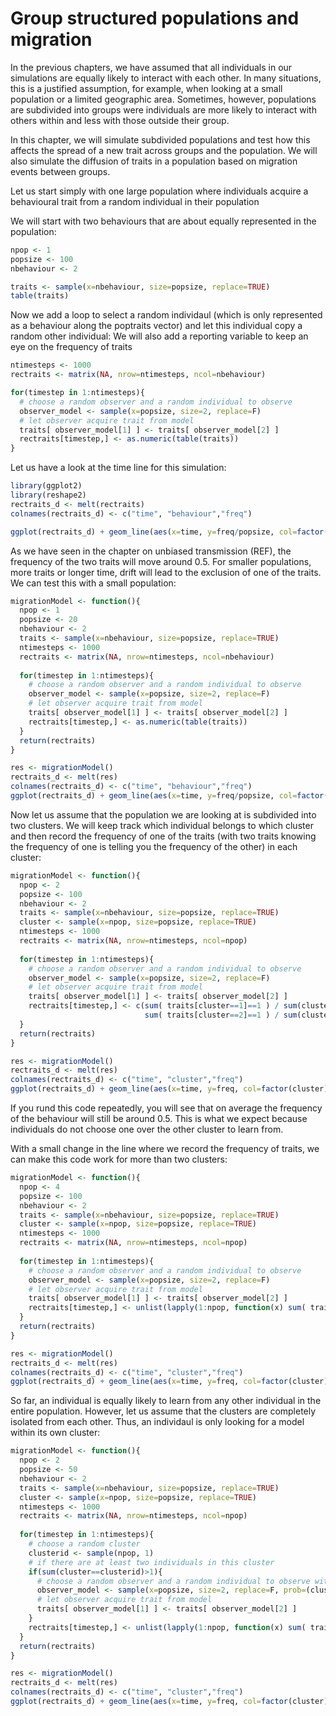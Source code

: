 
# Group structured populations and migration {#group-structure}

<!-- Explaining fundamentals of networks -->
In the previous chapters, we have assumed that all individuals in our simulations are equally likely to interact with each other. In many situations, this is a justified assumption, for example, when looking at a small population or a limited geographic area. Sometimes, however, populations are subdivided into groups were individuals are more likely to interact with others within and less with those outside their group. 

In this chapter, we will simulate subdivided populations and test how this affects the spread of a new trait across groups and the population. We will also simulate the diffusion of traits in a population based on migration events between groups. 



<!-- Maybe a simpler example 
where we have three populations and three behaviours (shake left hand (red), right hand (red), clap both hands together). 
Individuals are replaced and copy behaviour of the majory of N samples within their group
That leads to stable greeting traditions within each group
(display populations as network, colour nodes based on behaviour)

If we now allow migration (after learning) between groups, stability will depend on strength of migration (if we allowed migrationi before learning then individuals wouldn't be 'tradition carrier')

If we go all the way up to migration = 1, we find that the subgroups behave like one big group

Maybe suggest as additional examples (but not exercise here?): 
* In addition to A--B, B--C, A--C, we can also test A--B, B--C (line) to see what happens to the fate of the central population with two neighbours
* Finally, we can use the same set up (A--B, B--C) with larger flow towards B and less towards C
--> 


Let us start simply with one large population where individuals acquire a behavioural trait from a random individual in their population

We will start with two behaviours that are about equally represented in the population:

```r
npop <- 1
popsize <- 100
nbehaviour <- 2

traits <- sample(x=nbehaviour, size=popsize, replace=TRUE)
table(traits)
```

Now we add a loop to select a random individaul (which is only represented as a behaviour along the poptraits vector) and let this individual copy a random other individual:
We will also add a reporting variable to keep an eye on the frequency of traits

```r
ntimesteps <- 1000
rectraits <- matrix(NA, nrow=ntimesteps, ncol=nbehaviour)

for(timestep in 1:ntimesteps){
  # choose a random observer and a random individual to observe 
  observer_model <- sample(x=popsize, size=2, replace=F)
  # let observer acquire trait from model
  traits[ observer_model[1] ] <- traits[ observer_model[2] ]
  rectraits[timestep,] <- as.numeric(table(traits))
}
```

Let us have a look at the time line for this simulation:

```r
library(ggplot2)
library(reshape2)
rectraits_d <- melt(rectraits)
colnames(rectraits_d) <- c("time", "behaviour","freq")

ggplot(rectraits_d) + geom_line(aes(x=time, y=freq/popsize, col=factor(behaviour))) + scale_y_continuous(limits=c(0,1))
```

As we have seen in the chapter on unbiased transmission (REF), the frequency of the two traits will move around 0.5. For smaller populations, more traits or longer time, drift will lead to the exclusion of one of the traits. We can test this with a small population: 

```r
migrationModel <- function(){
  npop <- 1
  popsize <- 20
  nbehaviour <- 2
  traits <- sample(x=nbehaviour, size=popsize, replace=TRUE)
  ntimesteps <- 1000
  rectraits <- matrix(NA, nrow=ntimesteps, ncol=nbehaviour)
  
  for(timestep in 1:ntimesteps){
    # choose a random observer and a random individual to observe 
    observer_model <- sample(x=popsize, size=2, replace=F)
    # let observer acquire trait from model
    traits[ observer_model[1] ] <- traits[ observer_model[2] ]
    rectraits[timestep,] <- as.numeric(table(traits))
  }
  return(rectraits)
}

res <- migrationModel()
rectraits_d <- melt(res)
colnames(rectraits_d) <- c("time", "behaviour","freq")
ggplot(rectraits_d) + geom_line(aes(x=time, y=freq/popsize, col=factor(behaviour))) + scale_y_continuous(limits=c(0,1))
```

Now let us assume that the population we are looking at is subdivided into two clusters. 
We will keep track which individual belongs to which cluster and then record the frequency of one of the traits (with two traits knowing the frequency of one is telling you the frequency of the other) in each cluster:

```r
migrationModel <- function(){
  npop <- 2
  popsize <- 100
  nbehaviour <- 2
  traits <- sample(x=nbehaviour, size=popsize, replace=TRUE)
  cluster <- sample(x=npop, size=popsize, replace=TRUE)
  ntimesteps <- 1000
  rectraits <- matrix(NA, nrow=ntimesteps, ncol=npop)
  
  for(timestep in 1:ntimesteps){
    # choose a random observer and a random individual to observe 
    observer_model <- sample(x=popsize, size=2, replace=F)
    # let observer acquire trait from model
    traits[ observer_model[1] ] <- traits[ observer_model[2] ]
    rectraits[timestep,] <- c(sum( traits[cluster==1]==1 ) / sum(cluster==1),
                              sum( traits[cluster==2]==1 ) / sum(cluster==2))
  }
  return(rectraits)
}

res <- migrationModel()
rectraits_d <- melt(res)
colnames(rectraits_d) <- c("time", "cluster","freq")
ggplot(rectraits_d) + geom_line(aes(x=time, y=freq, col=factor(cluster))) + scale_y_continuous(limits=c(0,1)) + ylab("Relative frequency of behaviour 1")
```

If you rund this code repeatedly, you will see that on average the frequency of the behaviour will still be around 0.5. This is what we expect because individuals do not choose one over the other cluster to learn from. 

With a small change in the line where we record the frequency of traits, we can make this code work for more than two clusters:
```r
migrationModel <- function(){
  npop <- 4
  popsize <- 100
  nbehaviour <- 2
  traits <- sample(x=nbehaviour, size=popsize, replace=TRUE)
  cluster <- sample(x=npop, size=popsize, replace=TRUE)
  ntimesteps <- 1000
  rectraits <- matrix(NA, nrow=ntimesteps, ncol=npop)
  
  for(timestep in 1:ntimesteps){
    # choose a random observer and a random individual to observe 
    observer_model <- sample(x=popsize, size=2, replace=F)
    # let observer acquire trait from model
    traits[ observer_model[1] ] <- traits[ observer_model[2] ]
    rectraits[timestep,] <- unlist(lapply(1:npop, function(x) sum( traits[cluster==x]==1 ) / sum(cluster==x)))
  }
  return(rectraits)
}

res <- migrationModel()
rectraits_d <- melt(res)
colnames(rectraits_d) <- c("time", "cluster","freq")
ggplot(rectraits_d) + geom_line(aes(x=time, y=freq, col=factor(cluster))) + scale_y_continuous(limits=c(0,1)) + ylab("Relative frequency of behaviour 1")
```

So far, an individual is equally likely to learn from any other individual in the entire population. However, let us assume that the clusters are completely isolated from each other. Thus, an individaul is only looking for a model within its own cluster:

```r
migrationModel <- function(){
  npop <- 2
  popsize <- 50
  nbehaviour <- 2
  traits <- sample(x=nbehaviour, size=popsize, replace=TRUE)
  cluster <- sample(x=npop, size=popsize, replace=TRUE)
  ntimesteps <- 1000
  rectraits <- matrix(NA, nrow=ntimesteps, ncol=npop)
  
  for(timestep in 1:ntimesteps){
    # choose a random cluster
    clusterid <- sample(npop, 1)
    # if there are at least two individuals in this cluster
    if(sum(cluster==clusterid)>1){
      # choose a random observer and a random individual to observe within the same cluster 
      observer_model <- sample(x=popsize, size=2, replace=F, prob=(cluster==clusterid)*1)
      # let observer acquire trait from model
      traits[ observer_model[1] ] <- traits[ observer_model[2] ]
    }
    rectraits[timestep,] <- unlist(lapply(1:npop, function(x) sum( traits[cluster==x]==1 ) / sum(cluster==x)))
  }
  return(rectraits)
}

res <- migrationModel()
rectraits_d <- melt(res)
colnames(rectraits_d) <- c("time", "cluster","freq")
ggplot(rectraits_d) + geom_line(aes(x=time, y=freq, col=factor(cluster))) + scale_y_continuous(limits=c(0,1)) + ylab("Relative frequency of behaviour 1")
```




<!--
First, we need to set up the populaiton

```r
# Kisses on cheek (binary, yes, no) / Hand shake
subpops <- 2 # subpopulations
startSize <- 10 # in each subpopulation
behaviour <- 2 # binary behaviour 

# set up populations
# data.frame where columns are subpopulations and rows are number of carriers of that trait in the population
population <- matrix(0, ncol=subpops, nrow=behaviour)
# randomly assign subpopulations to one of the traits
population[ cbind(sample(1:behaviour, size=subpops, replace=T), 1:subpops) ] <- startSize
population
```

The following code allows us to simulate the movement between subgroups based on the migration probability $\mu$.

Also, we should re-use the sample function from the previous chapter
```r
mySample <- function(x, size, replace, prob=NULL){
  if(length(x)==1){
    return(rep(x, size))
  } else {
    return(sample(x=x, size=size, replace=replace, prob=prob))
  }
}
```


```r
subpops <- 3 # subpopulations
startSize <- 10 # in each subpopulation
behaviour <- 2 # binary behaviour
migrationProb <- 0.1

# set up populations
population <- matrix(0, ncol=subpops, nrow=behaviour)
# randomly assign subpopulations to one of the traits
population[ cbind(sample(1:behaviour, size=subpops, replace=T), 1:subpops) ] <- startSize

## set up data recording

## LOOP over all behaviours and all subpopulations
for(s in 1:subpops){
  for(b in 1:behaviour){
    # how many individuals migrate from this population?
    migrate <- sum(runif(n=population[b,s], min=0, max=1) <= migrationProb)
    # if any migrate, move them to new subgroup
    if(migrate>0){
      whereTo <- mySample(x=(1:subpops)[-s], size=migrate, replace=T)
      whereToCount <- table(whereTo)
      # remove individuals from their previous subgroup
      population[b,s] <- population[b,s] - sum(whereToCount)
      # add individuals to other subgroups with the respective behaviour
      population[b,as.numeric(names(whereToCount))] <- population[b,as.numeric(names(whereToCount))] + whereToCount
    }
  }
};population; sum(population)
```

Next, let us add some rare innovation that makes individuals spontaneously flip from one behaviour to another (innovation).

To see the result, let us set migration to 0 and start with 10 individuals in each behavioural group.

```r
subpops <- 3 # subpopulations
startSize <- 10 # in each subpopulation
behaviour <- 2 # binary behaviour
migrationProb <- 0

# set up populations
population <- matrix(10, ncol=subpops, nrow=behaviour)

for(s in 1:subpops){ # permutate by using sample function
  for(b in 1:behaviour){ # permutate by using sample function
    n <- population[b,s]
    ### LEARNING
    # Small chance to flip to any other behaviour (innovation)
    innovate <- sum(runif(n=n) < 0.01)
    if(innovate>0){
      whichBehaviour <- mySample(x=(1:behaviour)[-b], size=innovate, replace=T)
      whichBehaviourCount <- table(whichBehaviour)
      # remove individuals from their previous behaviour
      population[b,s] <- population[b,s] - sum(whichBehaviourCount)
      # add individuals to new behaviour
      population[as.numeric(names(whichBehaviourCount)), s] <- population[as.numeric(names(whichBehaviourCount)), s] + whichBehaviourCount
    }
    
    
    ### MIGRATION
    # how many individuals migrate from this population?
    migrate <- sum(runif(n=population[b,s], min=0, max=1) <= migrationProb)
    # if any migrate, move them to new subgroup
    if(migrate>0){
      whereTo <- mySample(x=(1:subpops)[-s], size=migrate, replace=T)
      whereToCount <- table(whereTo)
      # remove individuals from their previous subgroup
      population[b,s] <- population[b,s] - sum(whereToCount)
      # add individuals to other subgroups with the respective behaviour
      population[b,as.numeric(names(whereToCount))] <- population[b,as.numeric(names(whereToCount))] + whereToCount
    }
    
  }
};population; sum(population)

```

In the next step, we add the code that lets individuals copy behaviours from others

```r

subpops <- 4 # subpopulations
startSize <- 100 # in each subpopulation
behaviour <- 2 # binary behaviour
migrationProb <- 0.1
copyFromN <- 1 # number of individuals to copy from (test 0, 1, 3, 50)

# set up populations
population <- matrix(0, ncol=subpops, nrow=behaviour)
# randomly assign subpopulations to one of the traits
population[ cbind(sample(1:behaviour, size=subpops, replace=T), 1:subpops) ] <- startSize

## set up data recording

for(s in 1:subpops){ # randomise by using sample function
  for(b in 1:behaviour){ # randomise by using sample function
    n <- population[b,s]
    browser()
    ### LEARNING
    # Small chance to flip to any other behaviour (individual learning)
      innovate <- sum(runif(n=n) < 0.005)
      if(innovate>0){
        whichBehaviour <- mySample(x=(1:behaviour)[-b], size=innovate, replace=T)
        whichBehaviourCount <- table(whichBehaviour)
        # remove individuals from their previous behaviour
        population[b,s] <- population[b,s] - sum(whichBehaviourCount)
        # add individuals to new behaviour
        population[as.numeric(names(whichBehaviourCount)), s] <- population[as.numeric(names(whichBehaviourCount)), s] + whichBehaviourCount
      }
    
    n <- n-innovate
    # Change behaviour based on that of others (social learning)
      copy <- sum(runif(n=population[b,s]) < (1 - conservative))
      # IFF there is any individual ready to copy AND there is at least one other individual with a different behaviour
        if( copy>0 & (sum(population[,s][-b])>0) ){
        whichBehaviour2 <- mySample( x=(1:behaviour)[-b], size=copy, replace=T, prob=(population[,s]/sum(population[,s]))[-b] )
        whichBehaviourCount2 <- table(whichBehaviour2)
        # remove individuals from their previous behaviour
        population[b,s] <- population[b,s] - sum(whichBehaviourCount2)
        # add individuals to new behaviour
        population[as.numeric(names(whichBehaviourCount2)), s] <- population[as.numeric(names(whichBehaviourCount2)), s] + whichBehaviourCount2
      }
    
    
    ### MIGRATION
    # how many individuals migrate from this population?
    migrate <- sum(runif(n=population[b,s], min=0, max=1) <= migrationProb)
    # if any migrate, move them to new subgroup
    if(migrate>0){
      whereTo <- mySample(x=(1:subpops)[-s], size=migrate, replace=T)
      whereToCount <- table(whereTo)
      # remove individuals from their previous subgroup
      population[b,s] <- population[b,s] - sum(whereToCount)
      # add individuals to other subgroups with the respective behaviour
      population[b,as.numeric(names(whereToCount))] <- population[b,as.numeric(names(whereToCount))] + whereToCount
    }
    
  }
};population; sum(population)

```


The model is ready. Now we only need add a simulation loop to run it for several rounds, and add a reporting variable to record the frequency of the different behaviours. Additionally, we will wrap all this code up in a function so that it will be easier for us to re-use the code later. 


```r
migrationModel <- 
function(SUBPOPS = 3, STARTSIZE = 100, BEHAVIOUR = 2, MIGRATIONPROB = 0, CONSERVATIVE = 1, ROUNDS = 100, INNOVATION = 0){
  # set up populations
  population <- matrix(0, ncol=SUBPOPS, nrow=BEHAVIOUR)
  popsize <- SUBPOPS*STARTSIZE
  # randomly assign subpopulations to one of the traits
  population[ cbind(sample(1:BEHAVIOUR, size=SUBPOPS, replace=T), 1:SUBPOPS) ] <- STARTSIZE
  
  ## set up data recording
  recFST <- rep(NA, ROUNDS)#matrix(ncol=BEHAVIOUR, nrow=ROUNDS)
  
  ## LOOP
  for(i in 1:ROUNDS){
    for(s in sample(1:SUBPOPS)){ # randomise by using sample function
      for(b in sample(1:BEHAVIOUR)){ # randomise by using sample function
        ### LEARNING
        # Small chance to flip to any other behaviour (individual learning)
          innovate <- sum(runif(n=population[b,s]) < INNOVATION)
          if(innovate>0){
            whichBehaviour <- mySample(x=(1:BEHAVIOUR)[-b], size=innovate, replace=T)
            whichBehaviourCount <- table(whichBehaviour)
            # remove individuals from their previous behaviour
            population[b,s] <- population[b,s] - sum(whichBehaviourCount)
            # add individuals to new behaviour
            population[as.numeric(names(whichBehaviourCount)), s] <- population[as.numeric(names(whichBehaviourCount)), s] + whichBehaviourCount
          }
        
        # Change behaviour based on that of others (social learning)
          copy <- sum(runif(n=population[b,s]) < (1 - CONSERVATIVE))
          if( copy>0 & (sum(population[,s][-b])>0) ){
            # whichBehaviour2 <- mySample( x=(1:BEHAVIOUR)[-b], size=copy, replace=T, prob=(population[,s]/sum(population[,s]))[-b] )
            # acquire which ever is most frequent
            whichBehaviour2 <- rep(which.max(population[,s]), copy)
            whichBehaviourCount2 <- table(whichBehaviour2)
            # remove individuals from their previous behaviour
            population[b,s] <- population[b,s] - sum(whichBehaviourCount2)
            # add individuals to new behaviour
            population[as.numeric(names(whichBehaviourCount2)), s] <- population[as.numeric(names(whichBehaviourCount2)), s] + whichBehaviourCount2
          }
        
        ### MIGRATION
        # how many individuals migrate from this population?
        migrate <- sum(runif(n=population[b,s], min=0, max=1) <= MIGRATIONPROB)
        # if any migrate, move them to new subgroup
        if(migrate>0){
          whereTo <- mySample(x=(1:SUBPOPS)[-s], size=migrate, replace=T)
          whereToCount <- table(whereTo)
          # remove individuals from their previous subgroup
          population[b,s] <- population[b,s] - sum(whereToCount)
          # add individuals to other subgroups with the respective behaviour
          population[b,as.numeric(names(whereToCount))] <- population[b,as.numeric(names(whereToCount))] + whereToCount
        }
        
      }
    }
    # record frequency of behaviours in population
    # recPopulation[i,] <- apply(population, 2, which.max)
    # recPopulation[i,] <- rowSums(population) / sum(population)
    recFST[i] <- F_ST(POPULATION=population, SUBPOPS=SUBPOPS)
  }
  # recPopulation <- cbind(1:ROUNDS, recPopulation[,1])
  # recPopulation <- data.frame(time=1:ROUNDS, freq=recPopulation[,1])
  return(recFST)
}


F_ST <- function(POPULATION, SUBPOPS){
  var_total <- 1 - sum(apply(POPULATION/rowSums(POPULATION), 1, mean)^2)
  var_within <- sum(1-colSums(apply(POPULATION, 2, function(x) (x/sum(x))^2))) / SUBPOPS
  
  return( (var_total-var_within)/var_total )
  }


res <- migrationModel(SUBPOPS=3, STARTSIZE=20, MIGRATIONPROB=0, CONSERVATIVE=0, ROUNDS=100, INNOVATION=1);res
# library(ggplot2)
ggplot(res) + 
  geom_line(aes(x=time, y=freq)) +
  scale_y_continuous(limits=c(0,1))



# Kisses, elaborate (none, left, right, both) / Hand shake (neitherm left hand, right hand, both hands)
# data.frame where columns are subpopulations and rows are number of carriers of that trait in the population



```
--> 